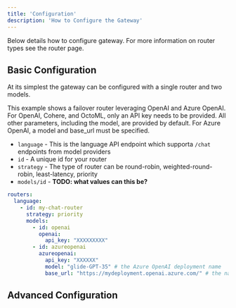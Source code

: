 ```yaml
---
title: 'Configuration'
description: 'How to Configure the Gateway'
---
```


Below details how to configure gateway. For more information on router types see the router page.

## Basic Configuration

At its simplest the gateway can be configured with a single router and two models.

This example shows a failover router leveraging OpenAI and Azure OpenAI. For OpenAI, Cohere, and OctoML, only an API key needs to be provided.
All other parameters, including the model, are provided by default. For Azure OpenAI, a model and base_url must be specified.

- `language` - This is the language API endpoint which supporta `/chat` endpoints from model providers
- `id` - A unique id for your router
- `strategy` - The type of router can be round-robin, weighted-round-robin, least-latency, priority
- `models/id` - **TODO: what values can this be?**


```yaml
routers:
  language:
    - id: my-chat-router
      strategy: priority
      models:
        - id: openai
          openai:
            api_key: "XXXXXXXXX"
        - id: azureopenai
          azureopenai:
            api_key: "XXXXXX"
            model: "glide-GPT-35" # the Azure OpenAI deployment name
            base_url: "https://mydeployment.openai.azure.com/" # the name of your Azure OpenAI Resource
```

## Advanced Configuration